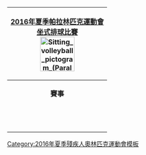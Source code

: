 {| style="float:right; clear:right; padding:0.3em; margin-left:15px; border:1px solid #B8C7D9; background:#f5faff; font-size:90%; line-height:1.5em"
|- style="background:#cedff2; text-align:center;"
!colspan=5|[[2016年夏季帕拉林匹克運動會]]<br>[[2016年夏季殘疾人奧林匹克運動會坐式排球比賽|坐式排球比賽]]<br/>[[File:Sitting volleyball pictogram (Paralympics).svg|80px]]
|- style="background:#deeaf6; text-align:center;"
|align="center" colspan=5|'''賽事'''
|-
|&nbsp;
|align="center"|[[2016年夏季殘疾人奧林匹克運動會男子坐式排球比賽|男子]] 
|&nbsp;
|align="center"|[[2016年夏季殘疾人奧林匹克運動會女子坐式排球比賽|女子]] 
|&nbsp;
|}<noinclude>
[[Category:2016年夏季殘疾人奧林匹克運動會模板]]
</noinclude>
